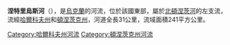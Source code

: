 {{Unreferenced|time=2015-09-22T01:34:42+00:00}}
'''涅特里烏斯河'''（{{lang-uk|Нетриус}}），是[[烏克蘭|烏克蘭]]的河流，位於該國東部，屬於[[北頓涅茨河|北頓涅茨河]]的左支流，流經[[哈爾科夫州|哈爾科夫州]]和[[頓涅茨克州|頓涅茨克州]]，河道全長31公里，流域面積241平方公里。

{{DEFAULTSORT:Нетриус}}
[[Category:哈爾科夫州河流|Category:哈爾科夫州河流]]
[[Category:頓涅茨克州河流|Category:頓涅茨克州河流]]


{{Ukraine-river-stub}}